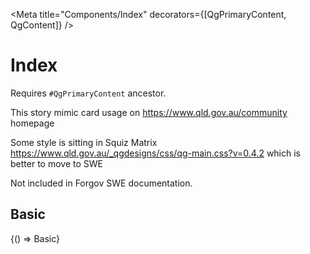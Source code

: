 


<Meta title="Components/Index" decorators={[QgPrimaryContent, QgContent]} />

# Index
Requires `#QgPrimaryContent` ancestor.

This story mimic card usage on https://www.qld.gov.au/community homepage

Some style is sitting in Squiz Matrix https://www.qld.gov.au/_qgdesigns/css/qg-main.css?v=0.4.2 which is better to move to SWE

Not included in Forgov SWE documentation.

## Basic

<Canvas withSource="open">
  <Story name="Basic" parameters={getDecoratedParameters(Basic)}>
    {() => Basic}
  </Story>
</Canvas>
